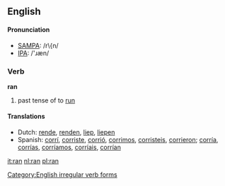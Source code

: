 ==English==

====Pronunciation====
*[[w:SAMPA|SAMPA]]: /r\{n/
*[[w:IPA|IPA]]: /'ɹæn/

===Verb===
'''ran'''
# past tense of to [[run]]

====Translations====
*Dutch: [[rende]], [[renden]], [[liep]], [[liepen]]
*Spanish: [[corrí]], [[corriste]], [[corrió]], [[corrimos]], [[corristeis]], [[corrieron]]; [[corría]], [[corrías]], [[corríamos]], [[corríais]], [[corrían]]

[[Category:English irregular verb forms]]

[[it:ran]]
[[nl:ran]]
[[pl:ran]]